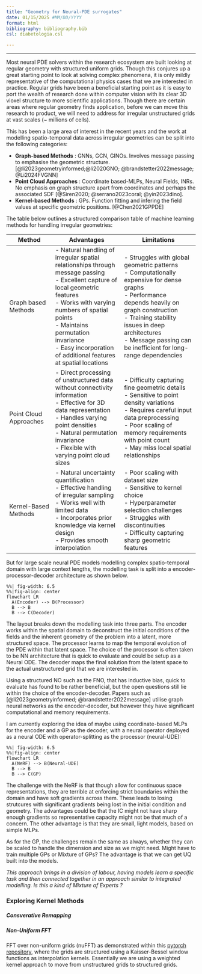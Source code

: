 ```yaml
---
title: "Geometry for Neural-PDE surrogates"
date: 01/15/2025 #MM/DD/YYYY
format: html
bibliography: bibliography.bib
csl: diabetologia.csl

---
```

***
Most neural PDE solvers within the research ecosystem are built looking at regular geometry with structured uniform grids. Though this conjures up a great starting  point to look at solving complex phenomena, it is only mildly representative of the computational physics cases that we are interested in practice. Regular grids have been a beneficial starting point as it is easy to port the wealth of research done within computer vision with its clear 3D vioxel structure to more scientific applications. Though there are certain areas where regular geometry finds application, before we can move this research to product, we will need to address for irregular unstructured grids at vast scales (~ millions of cells).  

This has been a large area of interest in the recent years and the work at modelling spatio-temporal data across irregular geometries can be split into the following categories:

* **Graph-based Methods** : GNNs, GCN, GINOs. Involves message passing to emphasise the geometric structure. [@li2023geometryinformed;@li2020GNO; @brandstetter2022message; @Li2024FVGNN]
* **Point Cloud Approaches** : Coordinate based-MLPs, Neural Fields, INRs.  No emphasis on graph structure apart from coordinates and perhaps the associated SDF [@Siren2020; @serrano2023coral; @yin2023dino].  
* **Kernel-based Methods** : GPs. Function fitting and infering the field values at specific geometric positions. [@Chen2021GPPDE]

The table below outlines a structured comparison table of machine learning methods for handling irregular geometries:

| Method | Advantages | Limitations |
|--------|------------|-------------|
| Graph based Methods| - Natural handling of irregular spatial relationships through message passing<br>- Excellent capture of local geometric features<br>- Works with varying numbers of spatial points<br>- Maintains permutation invariance<br>- Easy incorporation of additional features at spatial locations | - Struggles with global geometric patterns<br>- Computationally expensive for dense graphs<br>- Performance depends heavily on graph construction<br>- Training stability issues in deep architectures<br>- Message passing can be inefficient for long-range dependencies |
| Point Cloud Approaches | - Direct processing of unstructured data without connectivity information<br>- Effective for 3D data representation<br>- Handles varying point densities<br>- Natural permutation invariance<br>- Flexible with varying point cloud sizes | - Difficulty capturing fine geometric details<br>- Sensitive to point density variations<br>- Requires careful input data preprocessing<br>- Poor scaling of memory requirements with point count<br>- May miss local spatial relationships |
| Kernel-Based Methods | - Natural uncertainty quantification<br>- Effective handling of irregular sampling<br>- Works well with limited data<br>- Incorporates prior knowledge via kernel design<br>- Provides smooth interpolation | - Poor scaling with dataset size<br>- Sensitive to kernel choice<br>- Hyperparameter selection challenges<br>- Struggles with discontinuities<br>- Difficulty capturing sharp geometric features |


But for large scale neural PDE models modelling complex spatio-temporal domain with large context lengths, the modelling task is split into a encoder-processor-decoder architecture as shown below. 

```mermaid
%%| fig-width: 6.5
%%|fig-align: center
flowchart LR
  A(Encoder) --> B(Processor)
  B --> B
  B --> C(Decoder)
```

The layout breaks down the modelling task into three parts. The encoder works within the spatial domain to deconstruct the initial conditions of the fields and the inherent geometry of the problem into a latent, more structured space. The processor learns to map the temporal evolution of the PDE within that latent space. The choice of the processor is often taken to be NN architecture that is quick to evaluate and could be setup as a Neural ODE. The decoder maps the final solution from the latent space to the actual unstructured grid that we are interested in.

Using a structured NO such as the FNO, that has inductive bias, quick to evaluate has found to be rather beneficial, but the open questions still lie within the choice of the encoder-decoder. Papers such as [@li2023geometryinformed; @brandstetter2022message] utilise graph neural networks as the encoder-decoder, but however they have significant computational and memory requirements. 

I am currently exploring the idea of maybe using coordinate-based MLPs for the encoder and a GP as the decoder, with a neural operator deployed as a neural ODE with operator-splitting as the processor (neural-UDE):

```mermaid
%%| fig-width: 6.5
%%|fig-align: center
flowchart LR
  A(NeRF) --> B(Neural-UDE)
  B --> B
  B --> C(GP)
```

The challenge with the NeRF is that though allow for continuous space representations, they are terrible at enforcing strict boundaries within the domain and have soft gradients across them. These leads to losing strutcures with significant gradients being lost in the initial condition and geometry. The advantages could be that the IC might not have sharp enough gradients so representative capacity might not be that much of a concern. The other advantage is that they are small, light models, based on simple MLPs. 

As for the GP, the challenges remain the same as always, whether they can be scaled to handle the dimension and size as we might need. Might have to train multiple GPs or Mixture of GPs? The advantage is that we can get UQ built into the models. 

*This approach brings in a division of labour, having models learn a specific task and then connected together in an approach similar to integrated modelling. Is this a kind of Mixture of Experts ? *

### Exploring Kernel Methods
##### Consverative Remapping 


##### Non-Uniform FFT
FFT over non-uniform grids (nuFFT) as demonstrated within this [pytorch repository](https://github.com/mmuckley/torchkbnufft), where the grids are structured using a Kaisser-Bessel window functions as interpolation kernels. Essentially we are using a weighted kernel approach to move from unstructured grids to structured grids. 


